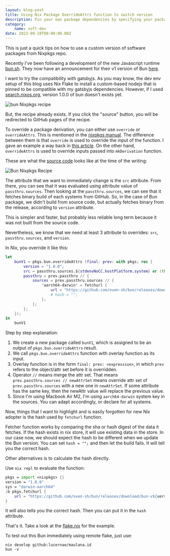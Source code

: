 ```yaml
---
layout: blog-post
title: Using Nix Package OverrideAttrs function to switch version
description: Pin your own package dependencies by specifying your package version
category:
    name: soft-dev
date: 2023-09-10T00:00:00.00Z
---
```


This is just a quick tips on how to use a custom version of software packages from Nixpkgs repo.

Recently I've been following a development of the new Javascript runtime [bun.sh](https://bun.sh).
They now have an announcement for their v1 version of Bun [here](https://bun.sh/blog/bun-v1.0).

I want to try the compatibility with gatsbyjs. As you may know, the dev env setup of this blog uses Nix Flake 
to install a custom-based nodejs that is pinned to be compatible with my gatsbyjs dependencies.
However, if I used [search.nixos.org](https://search.nixos.org/packages?channel=unstable&from=0&size=50&sort=relevance&type=packages&query=bun), version 1.0.0 
of bun doesn't exists yet.

![bun Nixpkgs recipe](./P1.png)

But, the recipe already exists. If you click the "source" button, you will be redirected to GitHub pages of the recipe.

To override a package derivation, you can either use `override` or `overrideAttrs`. This is mentioned in the [nixpkgs manual](https://nixos.org/manual/nixpkgs/stable/#chap-overrides).
The difference between them is that `override` is used to override the input of the function. I gave an example a way back in [this article](../2022--11--17--00--overriding-development-shell-dependencies-using-nix/).
On the other hand, `overrideAttrs` is used to override inputs passed into `mkDerivation` function. 

These are what the [source code](https://github.com/NixOS/nixpkgs/tree/ecf1ea0cdb71e3631583e4d31defa8fcff447be4) looks like at the time of the writing: 

![Bun Nixpkgs Recipe](./P2.png)

The attribute that we want to immediately change is the `src` attribute. From there, you can see that it was evaluated 
using attribute value of `passthru.sources`. Then looking at the `passthru.sources`, we can see that it fetches 
binary build of each systems from GitHub. So, in the case of Bun package, we didn't build from source code, but actually fetches binary from the release, according to `version` attribute.

This is simpler and faster, but probably less reliable long term because it was not built from the source code.

Nevertheless, we know that we need at least 3 attribute to overrides: `src`, `passthru.sources`, and `version`.

In Nix, you override it like this:

```nix
let
    bunV1 = pkgs.bun.overrideAttrs (final: prev: with pkgs; rec {
        version = "1.0.0";
        src = passthru.sources.${stdenvNoCC.hostPlatform.system} or (throw "Unsupported system: ${stdenvNoCC.hostPlatform.system}");
        passthru = prev.passthru // {
            sources = prev.passthru.sources // {
                "aarch64-darwin" = fetchurl {
                    url = "https://github.com/oven-sh/bun/releases/download/bun-v${version}/bun-darwin-aarch64.zip";
                    # hash = "";
                };
            };
        };
    });
in
    bunV1
```

Step by step explanation:

1. We create a new package called `bunV1`, which is assigned to be an output of `pkgs.bun.overrideAttrs` result.
2. We call `pkgs.bun.overrideAttrs` function with overlay function as its input.
3. Overlay function is in the form `final: prev: <expression>`, in which `prev` refers to the object/attr set before it is overridden.
4. Operator `//` means merge the attr set. That means `prev.passthru.sources // newAttrSet` means override attr set of `prev.passthru.sources` with a new one in `newAttrSet`.
   If some attribute has the same key, then the newAttr value will replace the previous value.
5. Since I'm using Macbook Air M2, I'm using `aarch64-darwin` system key in the sources. You can adapt accordingly, or 
   declare for all systems.

Now, things that I want to highlight and is easily forgotten for new Nix adopter is the hash used by `fetchurl` function.

Fetcher function works by comparing the sha or hash digest of the data it fetches. If the hash exists in nix store, it will use existing data in the store.
In our case now, we should expect the hash to be different when we update the Bun version. 
You can set `hash = "";` and then let the build fails. It will tell you the correct hash.

Other alternatives is to calculate the hash directly.

Use `nix repl` to evaluate the function:

```nix
pkgs = import <nixpkgs> {}
version = "1.0.0"
sys = "darwin-aarch64"
:b pkgs.fetchurl {
    url = "https://github.com/oven-sh/bun/releases/download/bun-v${version}/bun-${sys}.zip";
}
```

It will also tells you the correct hash. Then you can put it in the `hash` attribute.

That's it. 
Take a look at the [flake.nix](https://github.com/lucernae/maulana.id/blob/main/flake.nix) for the example.

To test out this Bun immediately using remote flake, just use:

```shell
nix develop github:lucernae/maulana.id
bun -v
```
